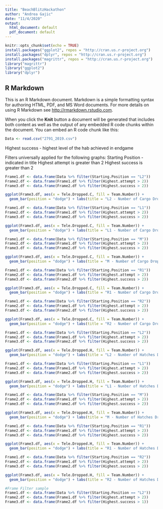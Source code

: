 ```yaml
---
title: "BeachBlitzHackathon"
author: "Andrea Gajic"
date: "11/4/2020"
output:
  html_document: default
  pdf_document: default
---
```


```r
knitr::opts_chunk$set(echo = TRUE)
install.packages("ggplot2", repos = "http://cran.us.r-project.org")
install.packages("dplyr", repos = "http://cran.us.r-project.org")
install.packages("magrittr", repos = "http://cran.us.r-project.org")
library("magrittr")
library("ggplot2")
library("dplyr")
```

## R Markdown

This is an R Markdown document. Markdown is a simple formatting syntax for authoring HTML, PDF, and MS Word documents. For more details on using R Markdown see <http://rmarkdown.rstudio.com>.

When you click the **Knit** button a document will be generated that includes both content as well as the output of any embedded R code chunks within the document. You can embed an R code chunk like this:

```r
Data <- read.csv("2791_2019.csv")

```
Highest success - highest level of the hab achieved in endgame

Filters universally applied for the following graphs:
Starting Position - indicated in title
Highest attempt is greater than 2
Highest success is greater than 2
```r
Frame1.df <- data.frame(Data %>% filter(Starting.Position == "L2"))
Frame2.df <- data.frame(Frame1.df %>% filter(Highest.attempt > 2))
Frame3.df <- data.frame(Frame2.df %>% filter(Highest.success > 2))

ggplot(Frame3.df, aes(x = Tele.Dropped.C, fill = Team.Number)) +
  geom_bar(position = "dodge") + labs(title = "L2 - Number of Cargo Dropped in Teleop")
```

```r
Frame1.df <- data.frame(Data %>% filter(Starting.Position == "L1"))
Frame2.df <- data.frame(Frame1.df %>% filter(Highest.attempt > 2))
Frame3.df <- data.frame(Frame2.df %>% filter(Highest.success > 2))

ggplot(Frame3.df, aes(x = Tele.Dropped.C, fill = Team.Number)) +
  geom_bar(position = "dodge") + labs(title = "L1 - Number of Cargo Dropped in Teleop")
```

```r
Frame1.df <- data.frame(Data %>% filter(Starting.Position == "M"))
Frame2.df <- data.frame(Frame1.df %>% filter(Highest.attempt > 2))
Frame3.df <- data.frame(Frame2.df %>% filter(Highest.success > 2))

ggplot(Frame3.df, aes(x = Tele.Dropped.C, fill = Team.Number)) +
  geom_bar(position = "dodge") + labs(title = "M - Number of Cargo Dropped in Teleop")
```

```r
Frame1.df <- data.frame(Data %>% filter(Starting.Position == "R1"))
Frame2.df <- data.frame(Frame1.df %>% filter(Highest.attempt > 2))
Frame3.df <- data.frame(Frame2.df %>% filter(Highest.success > 2))

ggplot(Frame3.df, aes(x = Tele.Dropped.C, fill = Team.Number)) +
  geom_bar(position = "dodge") + labs(title = "R1 - Number of Cargo Dropped in Teleop")
```

```r
Frame1.df <- data.frame(Data %>% filter(Starting.Position == "R2"))
Frame2.df <- data.frame(Frame1.df %>% filter(Highest.attempt > 2))
Frame3.df <- data.frame(Frame2.df %>% filter(Highest.success > 2))

ggplot(Frame3.df, aes(x = Tele.Dropped.C, fill = Team.Number)) +
  geom_bar(position = "dodge") + labs(title = "R2 - Number of Cargo Dropped in Teleop")
```


```r
Frame1.df <- data.frame(Data %>% filter(Starting.Position == "L2"))
Frame2.df <- data.frame(Frame1.df %>% filter(Highest.attempt > 2))
Frame3.df <- data.frame(Frame2.df %>% filter(Highest.success > 2))

ggplot(Frame3.df, aes(x = Tele.Dropped.H, fill = Team.Number)) +
  geom_bar(position = "dodge") + labs(title = "L2 - Number of Hatches Dropped in Teleop")
```

```r
Frame1.df <- data.frame(Data %>% filter(Starting.Position == "L1"))
Frame2.df <- data.frame(Frame1.df %>% filter(Highest.attempt > 2))
Frame3.df <- data.frame(Frame2.df %>% filter(Highest.success > 2))

ggplot(Frame3.df, aes(x = Tele.Dropped.H, fill = Team.Number)) +
  geom_bar(position = "dodge") + labs(title = "L1 - Number of Hatches Dropped in Teleop")
```

```r
Frame1.df <- data.frame(Data %>% filter(Starting.Position == "M"))
Frame2.df <- data.frame(Frame1.df %>% filter(Highest.attempt > 2))
Frame3.df <- data.frame(Frame2.df %>% filter(Highest.success > 2))

ggplot(Frame3.df, aes(x = Tele.Dropped.H, fill = Team.Number)) +
  geom_bar(position = "dodge") + labs(title = "M - Number of Hatches Dropped in Teleop")
```

```r
Frame1.df <- data.frame(Data %>% filter(Starting.Position == "R1"))
Frame2.df <- data.frame(Frame1.df %>% filter(Highest.attempt > 2))
Frame3.df <- data.frame(Frame2.df %>% filter(Highest.success > 2))

ggplot(Frame3.df, aes(x = Tele.Dropped.H, fill = Team.Number)) +
  geom_bar(position = "dodge") + labs(title = "R1 - Number of Hatches Dropped in Teleop")
```

```r
Frame1.df <- data.frame(Data %>% filter(Starting.Position == "R2"))
Frame2.df <- data.frame(Frame1.df %>% filter(Highest.attempt > 2))
Frame3.df <- data.frame(Frame2.df %>% filter(Highest.success > 2))

ggplot(Frame3.df, aes(x = Tele.Dropped.H, fill = Team.Number)) +
  geom_bar(position = "dodge") + labs(title = "R2 - Number of Hatches Dropped in Teleop")
```


```r
#Frame Filter sample
Frame1.df <- data.frame(Data %>% filter(Starting.Position == "L2"))
Frame2.df <- data.frame(Frame1.df %>% filter(Highest.attempt > 2))
Frame3.df <- data.frame(Frame2.df %>% filter(Highest.success > 1))
```